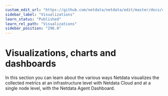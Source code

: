 ```yaml
---
custom_edit_url: "https://github.com/netdata/netdata/edit/master/docs/category-overview-pages/visualizations-overview.md"
sidebar_label: "Visualizations"
learn_status: "Published"
learn_rel_path: "Visualizations"
sidebar_position: "296.0"
---
```

# Visualizations, charts and dashboards

In this section you can learn about the various ways Netdata visualizes the collected metrics at an infrastructure level with Netdata Cloud
and at a single node level, with the Netdata Agent Dashboard. 
